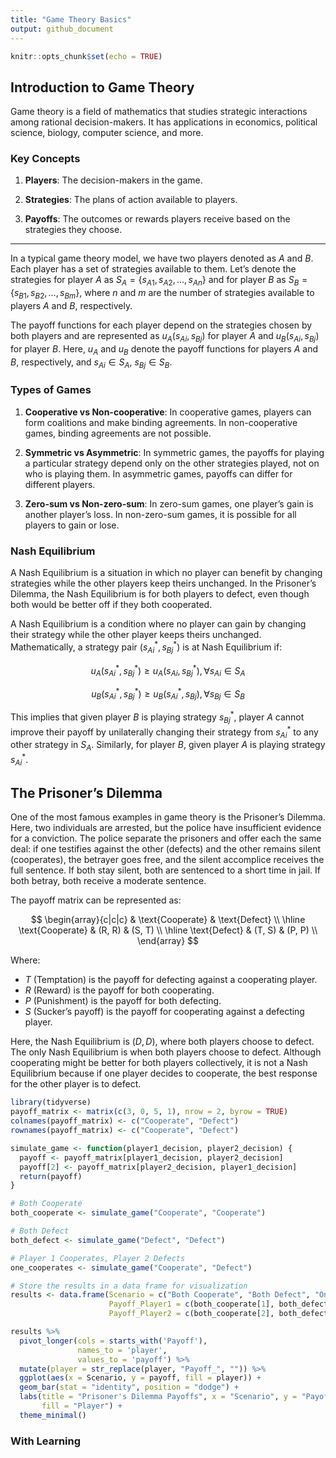 ```yaml
---
title: "Game Theory Basics"
output: github_document
---
```



```r
knitr::opts_chunk$set(echo = TRUE)
```

## Introduction to Game Theory

Game theory is a field of mathematics that studies strategic interactions among rational decision-makers. It has applications in economics, political science, biology, computer science, and more.

### Key Concepts

1. **Players**: The decision-makers in the game.

2. **Strategies**: The plans of action available to players.

3. **Payoffs**: The outcomes or rewards players receive based on the strategies they choose.

---

In a typical game theory model, we have two players denoted as $A$ and $B$. Each player has a set of strategies available to them. Let's denote the strategies for player $A$ as $S_A = \{s_{A1}, s_{A2}, \ldots, s_{An}\}$ and for player $B$ as $S_B = \{s_{B1}, s_{B2}, \ldots, s_{Bm}\}$, where $n$ and $m$ are the number of strategies available to players $A$ and $B$, respectively.

The payoff functions for each player depend on the strategies chosen by both players and are represented as $u_A(s_{Ai}, s_{Bj})$ for player $A$ and $u_B(s_{Ai}, s_{Bj})$ for player $B$. Here, $u_A$ and $u_B$ denote the payoff functions for players $A$ and $B$, respectively, and $s_{Ai} \in S_A$, $s_{Bj} \in S_B$.

### Types of Games

1. **Cooperative vs Non-cooperative**: In cooperative games, players can form coalitions and make binding agreements. In non-cooperative games, binding agreements are not possible.

2. **Symmetric vs Asymmetric**: In symmetric games, the payoffs for playing a particular strategy depend only on the other strategies played, not on who is playing them. In asymmetric games, payoffs can differ for different players.

3. **Zero-sum vs Non-zero-sum**: In zero-sum games, one player's gain is another player's loss. In non-zero-sum games, it is possible for all players to gain or lose.


### Nash Equilibrium

A Nash Equilibrium is a situation in which no player can benefit by changing strategies while the other players keep theirs unchanged. In the Prisoner's Dilemma, the Nash Equilibrium is for both players to defect, even though both would be better off if they both cooperated.

A Nash Equilibrium is a condition where no player can gain by changing their strategy while the other player keeps theirs unchanged. Mathematically, a strategy pair $(s_{Ai}^*, s_{Bj}^*)$ is at Nash Equilibrium if:

$$
u_A(s_{Ai}^*, s_{Bj}^*) \geq u_A(s_{Ai}, s_{Bj}^*) , \forall s_{Ai} \in S_A
$$

$$
u_B(s_{Ai}^*, s_{Bj}^*) \geq u_B(s_{Ai}^*, s_{Bj}) , \forall s_{Bj} \in S_B
$$

This implies that given player $B$ is playing strategy $s_{Bj}^*$, player $A$ cannot improve their payoff by unilaterally changing their strategy from $s_{Ai}^*$ to any other strategy in $S_A$. Similarly, for player $B$, given player $A$ is playing strategy $s_{Ai}^*$.


## The Prisoner's Dilemma

One of the most famous examples in game theory is the Prisoner's Dilemma. Here, two individuals are arrested, but the police have insufficient evidence for a conviction. The police separate the prisoners and offer each the same deal: if one testifies against the other (defects) and the other remains silent (cooperates), the betrayer goes free, and the silent accomplice receives the full sentence. If both stay silent, both are sentenced to a short time in jail. If both betray, both receive a moderate sentence.

The payoff matrix can be represented as:

$$
\begin{array}{c|c|c}
& \text{Cooperate} & \text{Defect} \\
\hline
\text{Cooperate} & (R, R) & (S, T) \\
\hline
\text{Defect} & (T, S) & (P, P) \\
\end{array}
$$

Where:

- $T$ (Temptation) is the payoff for defecting against a cooperating player.
- $R$ (Reward) is the payoff for both cooperating.
- $P$ (Punishment) is the payoff for both defecting.
- $S$ (Sucker's payoff) is the payoff for cooperating against a defecting player.

Here, the Nash Equilibrium is $(D, D)$, where both players choose to defect. The only Nash Equilibrium is when both players choose to defect. Although cooperating might be better for both players collectively, it is not a Nash Equilibrium because if one player decides to cooperate, the best response for the other player is to defect.


```r
library(tidyverse)
payoff_matrix <- matrix(c(3, 0, 5, 1), nrow = 2, byrow = TRUE)
colnames(payoff_matrix) <- c("Cooperate", "Defect")
rownames(payoff_matrix) <- c("Cooperate", "Defect")
```

```r
simulate_game <- function(player1_decision, player2_decision) {
  payoff <- payoff_matrix[player1_decision, player2_decision]
  payoff[2] <- payoff_matrix[player2_decision, player1_decision]
  return(payoff)
}
```

```r
# Both Cooperate
both_cooperate <- simulate_game("Cooperate", "Cooperate")

# Both Defect
both_defect <- simulate_game("Defect", "Defect")

# Player 1 Cooperates, Player 2 Defects
one_cooperates <- simulate_game("Cooperate", "Defect")

# Store the results in a data frame for visualization
results <- data.frame(Scenario = c("Both Cooperate", "Both Defect", "One Cooperates"),
                      Payoff_Player1 = c(both_cooperate[1], both_defect[1], one_cooperates[1]),
                      Payoff_Player2 = c(both_cooperate[2], both_defect[2], one_cooperates[2]))
```

```r
results %>% 
  pivot_longer(cols = starts_with('Payoff'), 
               names_to = 'player',
               values_to = 'payoff') %>% 
  mutate(player = str_replace(player, "Payoff_", "")) %>%
  ggplot(aes(x = Scenario, y = payoff, fill = player)) +
  geom_bar(stat = "identity", position = "dodge") +
  labs(title = "Prisoner's Dilemma Payoffs", x = "Scenario", y = "Payoff",
       fill = "Player") +
  theme_minimal()
```

### With Learning